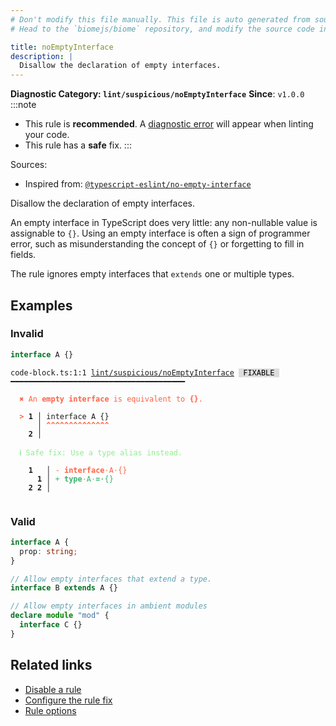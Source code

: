 ```yaml
---
# Don't modify this file manually. This file is auto generated from source, and you will lose your changes next time the website is built.
# Head to the `biomejs/biome` repository, and modify the source code in there.

title: noEmptyInterface
description: |
  Disallow the declaration of empty interfaces.
---
```


**Diagnostic Category: `lint/suspicious/noEmptyInterface`**
<Tabs>
<TabItem label="TypeScript and TSX" icon="seti:typescript">
**Since**: `v1.0.0`
:::note
- This rule is **recommended**. A [diagnostic error](/reference/diagnostics#error) will appear when linting your code.
- This rule has a **safe** fix.
:::

Sources: 
- Inspired from: <a href="https://typescript-eslint.io/rules/no-empty-interface" target="_blank"><code>@typescript-eslint/no-empty-interface</code></a>

Disallow the declaration of empty interfaces.

An empty interface in TypeScript does very little: any non-nullable value is assignable to `{}`.
Using an empty interface is often a sign of programmer error, such as misunderstanding the concept of `{}` or forgetting to fill in fields.

The rule ignores empty interfaces that `extends` one or multiple types.

## Examples

### Invalid

```ts
interface A {}
```

<pre class="language-text"><code class="language-text">code-block.ts:1:1 <a href="https://biomejs.dev/linter/rules/no-empty-interface">lint/suspicious/noEmptyInterface</a> <span style="color: #000; background-color: #ddd;"> FIXABLE </span> ━━━━━━━━━━━━━━━━━━━━━━━━━━━━━━━━━━━━━━━<br /><br />  <strong><span style="color: Tomato;">✖</span></strong> <span style="color: Tomato;">An </span><span style="color: Tomato;"><strong>empty interface</strong></span><span style="color: Tomato;"> is equivalent to </span><span style="color: Tomato;"><strong>&#123;&#125;</strong></span><span style="color: Tomato;">.</span><br />  <br />  <strong><span style="color: Tomato;">&gt;</span></strong> <strong>1 │ </strong>interface A &#123;&#125;<br />   <strong>   │ </strong><strong><span style="color: Tomato;">^</span></strong><strong><span style="color: Tomato;">^</span></strong><strong><span style="color: Tomato;">^</span></strong><strong><span style="color: Tomato;">^</span></strong><strong><span style="color: Tomato;">^</span></strong><strong><span style="color: Tomato;">^</span></strong><strong><span style="color: Tomato;">^</span></strong><strong><span style="color: Tomato;">^</span></strong><strong><span style="color: Tomato;">^</span></strong><strong><span style="color: Tomato;">^</span></strong><strong><span style="color: Tomato;">^</span></strong><strong><span style="color: Tomato;">^</span></strong><strong><span style="color: Tomato;">^</span></strong><strong><span style="color: Tomato;">^</span></strong><br />    <strong>2 │ </strong><br />  <br />  <strong><span style="color: lightgreen;">ℹ</span></strong> <span style="color: lightgreen;">Safe fix</span><span style="color: lightgreen;">: </span><span style="color: lightgreen;">Use a type alias instead.</span><br />  <br />    <strong>1</strong>  <strong> │ </strong><span style="color: Tomato;">-</span> <span style="color: Tomato;"><strong>i</strong></span><span style="color: Tomato;"><strong>n</strong></span><span style="color: Tomato;"><strong>t</strong></span><span style="color: Tomato;"><strong>e</strong></span><span style="color: Tomato;"><strong>r</strong></span><span style="color: Tomato;"><strong>f</strong></span><span style="color: Tomato;"><strong>a</strong></span><span style="color: Tomato;"><strong>c</strong></span><span style="color: Tomato;"><strong>e</strong></span><span style="color: Tomato;"><span style="opacity: 0.8;">·</span></span><span style="color: Tomato;">A</span><span style="color: Tomato;"><span style="opacity: 0.8;">·</span></span><span style="color: Tomato;">&#123;</span><span style="color: Tomato;">&#125;</span><br />      <strong>1</strong><strong> │ </strong><span style="color: MediumSeaGreen;">+</span> <span style="color: MediumSeaGreen;"><strong>t</strong></span><span style="color: MediumSeaGreen;"><strong>y</strong></span><span style="color: MediumSeaGreen;"><strong>p</strong></span><span style="color: MediumSeaGreen;"><strong>e</strong></span><span style="color: MediumSeaGreen;"><span style="opacity: 0.8;">·</span></span><span style="color: MediumSeaGreen;">A</span><span style="color: MediumSeaGreen;"><span style="opacity: 0.8;">·</span></span><span style="color: MediumSeaGreen;"><strong>=</strong></span><span style="color: MediumSeaGreen;"><span style="opacity: 0.8;"><strong>·</strong></span></span><span style="color: MediumSeaGreen;">&#123;</span><span style="color: MediumSeaGreen;">&#125;</span><br />    <strong>2</strong> <strong>2</strong><strong> │ </strong>  <br />  <br /></code></pre>

### Valid

```ts
interface A {
  prop: string;
}

// Allow empty interfaces that extend a type.
interface B extends A {}

// Allow empty interfaces in ambient modules
declare module "mod" {
  interface C {}
}
```

## Related links

- [Disable a rule](/linter/#disable-a-lint-rule)
- [Configure the rule fix](/linter#configure-the-rule-fix)
- [Rule options](/linter/#rule-options)

</TabItem>
</Tabs>

